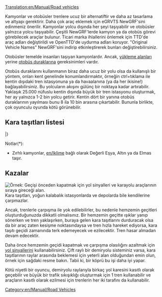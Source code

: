 [[Translation:en/Manual/Road vehicles]]
{{tr/Manual/İçindekiler}}

Kamyonlar ve otobüsler trenlere ucuz bir alternatiftir ve daha az tasarlama ve altyapı gerektirir. Daha çok araç eklemek için eGRVTS NewGRF'sini edinmeniz önerilir. Kamyonlar yolcu dışında her şeyi taşıyabilir ve otobüsler yalnızca yolcu taşıyabilir. Çeşitli NewGRF'lerde kamyon ya da otobüs görevi görebilecek araçlar bulunur.  Ticari marka ihlallerini önlemek için TTD'de araç adları değiştirildi ve OpenTTD'de uydurma adları koruyor. "Original Vehicle Names" NewGRF'sini indirip etkinleştirerek bunları değiştirebilirsiniz.

Otobüsler temelde insanları taşıyan kamyonlardır. Ancak, [[en/Manual/Loading Bays#lorry-loading-bay|yükleme alanları]] yerine [[en/Manual/Loading Bays#bus-loading-bay|otobüs duraklarına]] gereksinimleri vardır.

Otobüs duraklarını kullanmanın biraz daha ucuz bir yolu olsa da kullanışlı bir yöntem, onları kent genelinde konumlandırmaktır, örneğin ctrl+tıklama ile kentin dışıdaki tren istasyonuna ya da havaalanına (ya da her ikisine!) bağlayabilirsiniz. Bu yolcuların akışını gülünç bir noktaya kadar artırabilir. Yaklaşık 25.000 nüfuslu kentin dışında büyük bir tren istasyonu oluşturmak, her ay yalnızca 1-2 bin yolcu getirir. Kentin dört bir yanına otobüs duraklarının yayılması bunu 8 ila 10 bin arasına çıkartabilir. Bununla birlikte, çok oyunculu oyunda kötü görünebilir.

==Kara taşıtları listesi==
{{en/Manual/VehicleTable/Start}}
{{en/Manual/VehicleTable/Header|Yolcu ve Posta}}
{{en/Manual/VehicleTable/Row|
*[[en/Manual/Base Set/Road Vehicles/Buses]]
*[[en/Manual/Base Set/Road Vehicles/Mail Trucks]]
|
*[[en/Manual/Base Set/Road Vehicles/Buses]]
*[[en/Manual/Base Set/Road Vehicles/Mail Trucks]]
|
*[[en/Manual/Base Set/Road Vehicles/Buses]]
*[[en/Manual/Base Set/Road Vehicles/Mail Trucks]]
|
*[[en/Manual/Base Set/Road Vehicles/Buses]]
*[[en/Manual/Base Set/Road Vehicles/Mail Trucks]]
}}
{{en/Manual/VehicleTable/Header|Ortak Kargo}}
{{en/Manual/VehicleTable/Row|
*[[en/Manual/Base Set/Road Vehicles/Oil Tankers]]
*[[en/Manual/Base Set/Road Vehicles/Goods Trucks]]
*[[en/Manual/Base Set/Road Vehicles/Grain Trucks]]
*[[en/Manual/Base Set/Road Vehicles/Livestock Vans]]
*[[en/Manual/Base Set/Road Vehicles/Wood Trucks]]
|
*[[en/Manual/Base Set/Road Vehicles/Oil Tankers]]
*[[en/Manual/Base Set/Road Vehicles/Goods Trucks]]
*[[en/Manual/Base Set/Road Vehicles/Grain Trucks]]
*[[en/Manual/Base Set/Road Vehicles/Livestock Vans]]
*[[en/Manual/Base Set/Road Vehicles/Wood Trucks]]
|
*[[en/Manual/Base Set/Road Vehicles/Oil Tankers]]
*[[en/Manual/Base Set/Road Vehicles/Goods Trucks]]
*[[en/Manual/Base Set/Road Vehicles/Grain Trucks]]
* -
*[[en/Manual/Base Set/Road Vehicles/Wood Trucks]]
|
*[[en/Manual/Base Set/Road Vehicles/Cola Trucks]]
*[[en/Manual/Base Set/Road Vehicles/Sweet Trucks]]
*[[en/Manual/Base Set/Road Vehicles/Toy Vans]]
*[[en/Manual/Base Set/Road Vehicles/Battery Trucks]]
*[[en/Manual/Base Set/Road Vehicles/Candyfloss Trucks]]
}}
{{en/Manual/VehicleTable/Header|Benzer Kargo}}
{{en/Manual/VehicleTable/Row|
*[[en/Manual/Base Set/Road Vehicles/Armoured Trucks]]*
*[[en/Manual/Base Set/Road Vehicles/Coal Trucks]]
*[[en/Manual/Base Set/Road Vehicles/Iron Ore Trucks]]
*[[en/Manual/Base Set/Road Vehicles/Steel Trucks]]
* -
|
*[[en/Manual/Base Set/Road Vehicles/Armoured Trucks]]*
*[[en/Manual/Base Set/Road Vehicles/Coal Trucks]]
* -
*[[en/Manual/Base Set/Road Vehicles/Paper Trucks]]
*[[en/Manual/Base Set/Road Vehicles/Food Vans]]
|
*[[en/Manual/Base Set/Road Vehicles/Armoured Trucks]]*
* -
*[[en/Manual/Base Set/Road Vehicles/Copper Ore Trucks]]
* -
*[[en/Manual/Base Set/Road Vehicles/Food Vans]]
|
* -
*[[en/Manual/Base Set/Road Vehicles/Sugar Trucks]]
* -
* -
* -
}}
{{en/Manual/VehicleTable/Header|Diğer Kargo}}
{{en/Manual/VehicleTable/Row|
|
|
*[[en/Manual/Base Set/Road Vehicles/Water Tankers]]
*[[en/Manual/Base Set/Road Vehicles/Fruit Trucks]]
*[[en/Manual/Base Set/Road Vehicles/Rubber Trucks]]
|
*[[en/Manual/Base Set/Road Vehicles/Bubble Trucks]]
*[[en/Manual/Base Set/Road Vehicles/Fizzy Drink Trucks]]
*[[en/Manual/Base Set/Road Vehicles/Plastic Trucks]]
*[[en/Manual/Base Set/Road Vehicles/Toffee Trucks]]
}}
|}

Notlar(*):
*Zırhlı kamyonlar, [[en/Iklime]] bağlı olarak Değerli Eşya, Altın ya da Elmas taşır.

==Kazalar==
[[File:en/Manual/Roadvehicledualtrack.png|right|frame|Örnek: Geçişi önceden kapatmak için yol sinyalleri ve karayolu araçlarının sıraya gireceği alan.]]
Kara taşıtları, yoğun kalabalık istasyonlarda ve depolarda bile kendilerine çarpmazlar.

Ancak, trenlerle çarpışma ile yok edilebilirler, bu nedenle hemzemin geçitleri oluşturduğunuzda dikkatli olmalısınız. Bir hemzemin geçitte ışıklar yanıp sönerken ve tren yaklaşırken, buraya gelen kara taşıtlarını durduracak olsa da bir araç zaten kesişme noktasındaysa ve tren hızla hareket ediyorsa, kara taşıtı geçidi zamanında terk edemeyecek ve ezilecektir. Tren hasar almadan devam edecektir.

Daha önce hemzemin geçidi kapatmak ve çarpışma olasılığını azaltmak için [[en/Manual/Signals#path-signals|yol sinyallerini]] kullanabilirsiniz. Çift raylı bir demiryolu sisteminiz varsa, kara taşıtlarının raylar arasında beklemesi için yeterli alan olduğundan emin olun, örnek için sağdaki resme bakın. Tabii ki, bir köprü bu işi daha iyi yapar.

Kötü niyetli bir oyuncu, demiryolu raylarıyla birkaç yol karesini kasıtlı olarak geçebilir ve büyük bir trafik sıkışıklığı oluşturmak için 1 tren kullanabilir ve araçların kasıtlı olarak ezilmesi için trenlerin her iki tarafını da kullanabilir.

[[Category:en/Manual/Road Vehicles]]